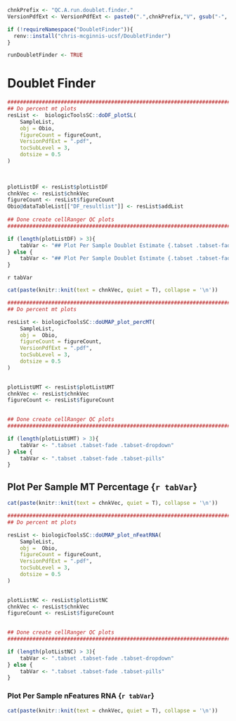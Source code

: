 <!-- Set PArameters Module -->
<!-- Set the chnkPrefix to make all chunks unique in the overall folder -->
```{r doublet_finder_init, echo=TRUE, eval=TRUE, warning=FALSE}
chnkPrefix <- "QC.A.run.doublet.finder."
VersionPdfExt <- VersionPdfExt <- paste0(".",chnkPrefix,"V", gsub("-", "", Sys.Date()), ".pdf")

if (!requireNamespace("DoubletFinder")){
  renv::install("chris-mcginnis-ucsf/DoubletFinder")
}

runDoubletFinder <- TRUE

```


# Doublet Finder
```{r DF_data, echo=runDoubletFinder, eval=runDoubletFinder, warning=FALSE, results=F}
###############################################################################
## Do percent mt plots                                                       ##
resList <-  biologicToolsSC::doDF_plotSL(
    SampleList,
    obj = Obio,
    figureCount = figureCount,
    VersionPdfExt = ".pdf",
    tocSubLevel = 3,
    dotsize = 0.5
)
    
 

plotListDF <- resList$plotListDF
chnkVec <- resList$chnkVec
figureCount <- resList$figureCount
Obio@dataTableList[["DF_resultlist"]] <- resList$addList
        
## Done create cellRanger QC plots                                           ##
###############################################################################

if (length(plotListDF) > 3){
    tabVar <- "## Plot Per Sample Doublet Estimate {.tabset .tabset-fade .tabset-dropdown}"
} else {
    tabVar <- "## Plot Per Sample Doublet Estimate {.tabset .tabset-fade .tabset-pills}"
}


```

`r tabVar`

```{r Plot_DF, echo=runDoubletFinder, eval=runDoubletFinder, warning=FALSE, results="asis"} 

cat(paste(knitr::knit(text = chnkVec, quiet = T), collapse = '\n'))

```


```{r UMAP_percentage, echo=TRUE, eval=TRUE, warning=FALSE, results=F}
###############################################################################
## Do percent mt plots                                                       ##

resList <- biologicToolsSC::doUMAP_plot_percMT(
    SampleList,
    obj =  Obio,
    figureCount = figureCount,
    VersionPdfExt = ".pdf",
    tocSubLevel = 3,
    dotsize = 0.5
)
 

plotListUMT <- resList$plotListUMT
chnkVec <- resList$chnkVec
figureCount <- resList$figureCount

        
## Done create cellRanger QC plots                                           ##
###############################################################################

if (length(plotListUMT) > 3){
    tabVar <- ".tabset .tabset-fade .tabset-dropdown"
} else {
    tabVar <- ".tabset .tabset-fade .tabset-pills"
}


```

## Plot Per Sample MT Percentage {`r tabVar`}

```{r Plot_percent_MT, echo=TRUE, eval=TRUE, warning=FALSE, results="asis"} 

cat(paste(knitr::knit(text = chnkVec, quiet = T), collapse = '\n'))

```


```{r UMAP_nFeatures, echo=TRUE, eval=TRUE, warning=FALSE, results=F}
###############################################################################
## Do percent mt plots                                                       ##

resList <- biologicToolsSC::doUMAP_plot_nFeatRNA(
    SampleList,
    obj =  Obio,
    figureCount = figureCount,
    VersionPdfExt = ".pdf",
    tocSubLevel = 3,
    dotsize = 0.5
)
 

plotListNC <- resList$plotListNC
chnkVec <- resList$chnkVec
figureCount <- resList$figureCount

        
## Done create cellRanger QC plots                                           ##
###############################################################################

if (length(plotListNC) > 3){
    tabVar <- ".tabset .tabset-fade .tabset-dropdown"
} else {
    tabVar <- ".tabset .tabset-fade .tabset-pills"
}


```

### Plot Per Sample nFeatures RNA {`r tabVar`}

```{r Plot_nFeatureRNA, echo=TRUE, eval=TRUE, warning=FALSE, results="asis"} 

cat(paste(knitr::knit(text = chnkVec, quiet = T), collapse = '\n'))

```


